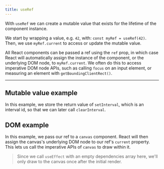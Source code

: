 ```yaml
---
title: useRef
---
```



With `useRef` we can create a mutable value that exists for the lifetime of the component instance.

We start by wrapping a value, e.g. `42`, with: `const myRef = useRef(42)`. Then, we use `myRef.current` to access or update the mutable value.

All React components can be passed a ref using the `ref` prop, in which case React will automatically assign the instance of the component, or the underlying DOM node, to `myRef.current`. We often do this to access imperative DOM node APIs, such as calling `focus` on an input element, or measuring an element with `getBoundingClientRect()`.

---

## Mutable value example

In this example, we store the return value of `setInterval`, which is an interval id, so that we can later call `clearInterval`.

<Example code={useRef} />

## DOM example

In this example, we pass our ref to a `canvas` component. React will then assign the canvas's underlying DOM node to our ref's `current` property. This lets us call the imperative APIs of `canvas` to draw within it.

> Since we call `useEffect` with an empty dependencies array here, we'll only draw to the canvas once after the initial render.

<Example code={useRefDOM} />

